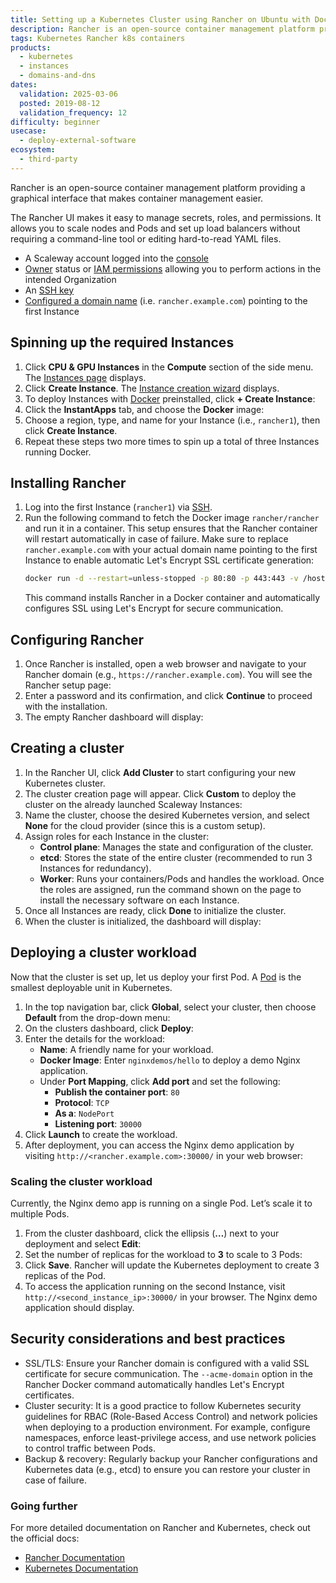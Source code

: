 ```yaml
---
title: Setting up a Kubernetes Cluster using Rancher on Ubuntu with Docker
description: Rancher is an open-source container management platform providing a graphical interface that makes container management easier.
tags: Kubernetes Rancher k8s containers
products:
  - kubernetes
  - instances
  - domains-and-dns
dates:
  validation: 2025-03-06
  posted: 2019-08-12
  validation_frequency: 12
difficulty: beginner
usecase:
  - deploy-external-software
ecosystem:
  - third-party
---
```




Rancher is an open-source container management platform providing a graphical interface that makes container management easier.

The Rancher UI makes it easy to manage secrets, roles, and permissions. It allows you to scale nodes and Pods and set up load balancers without requiring a command-line tool or editing hard-to-read YAML files.

<Requirements />

- A Scaleway account logged into the [console](https://console.scaleway.com)
- [Owner](/iam/concepts/#owner) status or [IAM permissions](/iam/concepts/#permission) allowing you to perform actions in the intended Organization
- An [SSH key](/organizations-and-projects/how-to/create-ssh-key/)
- [Configured a domain name](/domains-and-dns/quickstart/) (i.e. `rancher.example.com`) pointing to the first Instance

## Spinning up the required Instances

1. Click **CPU & GPU Instances** in the **Compute** section of the side menu. The [Instances page](https://console.scaleway.com/instance/servers) displays.
2. Click **Create Instance**. The [Instance creation wizard](https://console.scaleway.com/instance/servers/create) displays.
3. To deploy Instances with [Docker](https://www.docker.com/) preinstalled, click **+ Create Instance**:
    <Lightbox image={image} alt="" />
4. Click the **InstantApps** tab, and choose the **Docker** image:
    <Lightbox image={image2} alt="" />
5. Choose a region, type, and name for your Instance (i.e., `rancher1`), then click **Create Instance**.
6. Repeat these steps two more times to spin up a total of three Instances running Docker.

## Installing Rancher

1. Log into the first Instance (`rancher1`) via [SSH](/instances/how-to/connect-to-instance/).
2. Run the following command to fetch the Docker image `rancher/rancher` and run it in a container. This setup ensures that the Rancher container will restart automatically in case of failure. Make sure to replace `rancher.example.com` with your actual domain name pointing to the first Instance to enable automatic Let's Encrypt SSL certificate generation:
    ```bash
    docker run -d --restart=unless-stopped -p 80:80 -p 443:443 -v /host/rancher:/var/lib/rancher rancher/rancher --acme-domain rancher.example.com
    ```
    This command installs Rancher in a Docker container and automatically configures SSL using Let's Encrypt for secure communication.

## Configuring Rancher

1. Once Rancher is installed, open a web browser and navigate to your Rancher domain (e.g., `https://rancher.example.com`). You will see the Rancher setup page:
    <Lightbox image={image3} alt="" />
2. Enter a password and its confirmation, and click **Continue** to proceed with the installation.
3. The empty Rancher dashboard will display:
    <Lightbox image={image4} alt="" />

## Creating a cluster

1. In the Rancher UI, click **Add Cluster** to start configuring your new Kubernetes cluster.
2. The cluster creation page will appear. Click **Custom** to deploy the cluster on the already launched Scaleway Instances:
    <Lightbox image={image5} alt="" />
3. Name the cluster, choose the desired Kubernetes version, and select **None** for the cloud provider (since this is a custom setup).
    <Lightbox image={image6} alt="" />
4. Assign roles for each Instance in the cluster:
    - **Control plane**: Manages the state and configuration of the cluster.
    - **etcd**: Stores the state of the entire cluster (recommended to run 3 Instances for redundancy).
    - **Worker**: Runs your containers/Pods and handles the workload.
    Once the roles are assigned, run the command shown on the page to install the necessary software on each Instance.
    <Lightbox image={image7} alt="" />
5. Once all Instances are ready, click **Done** to initialize the cluster.
6. When the cluster is initialized, the dashboard will display:
    <Lightbox image={image8} alt="" />

## Deploying a cluster workload

Now that the cluster is set up, let us deploy your first Pod. A [Pod](https://kubernetes.io/docs/concepts/workloads/Pods/pod-overview/) is the smallest deployable unit in Kubernetes.

1. In the top navigation bar, click **Global**, select your cluster, then choose **Default** from the drop-down menu:
    <Lightbox image={image9} alt="" />
2. On the clusters dashboard, click **Deploy**:
    <Lightbox image={image10} alt="" />
3. Enter the details for the workload:
    - **Name**: A friendly name for your workload.
    - **Docker Image**: Enter `nginxdemos/hello` to deploy a demo Nginx application.
    - Under **Port Mapping**, click **Add port** and set the following:
        - **Publish the container port**: `80`
        - **Protocol**: `TCP`
        - **As a**: `NodePort`
        - **Listening port**: `30000`
    <Lightbox image={image11} alt="" />
4. Click **Launch** to create the workload.
5. After deployment, you can access the Nginx demo application by visiting `http://<rancher.example.com>:30000/` in your web browser:
    <Lightbox image={image12} alt="" />

### Scaling the cluster workload

Currently, the Nginx demo app is running on a single Pod. Let’s scale it to multiple Pods.

1. From the cluster dashboard, click the ellipsis (**…**) next to your deployment and select **Edit**:
    <Lightbox image={image13} alt="" />
2. Set the number of replicas for the workload to **3** to scale to 3 Pods:
    <Lightbox image={image14} alt="" />
3. Click **Save**. Rancher will update the Kubernetes deployment to create 3 replicas of the Pod.
    <Lightbox image={image15} alt="" />
4. To access the application running on the second Instance, visit `http://<second_instance_ip>:30000/` in your browser. The Nginx demo application should display.

## Security considerations and best practices

- SSL/TLS: Ensure your Rancher domain is configured with a valid SSL certificate for secure communication. The `--acme-domain` option in the Rancher Docker command automatically handles Let's Encrypt certificates.
- Cluster security: It is a good practice to follow Kubernetes security guidelines for RBAC (Role-Based Access Control) and network policies when deploying to a production environment. For example, configure namespaces, enforce least-privilege access, and use network policies to control traffic between Pods.
- Backup & recovery: Regularly backup your Rancher configurations and Kubernetes data (e.g., etcd) to ensure you can restore your cluster in case of failure.

### Going further

For more detailed documentation on Rancher and Kubernetes, check out the official docs:
- [Rancher Documentation](https://ranchermanager.docs.rancher.com/)
- [Kubernetes Documentation](https://kubernetes.io/docs/home/)